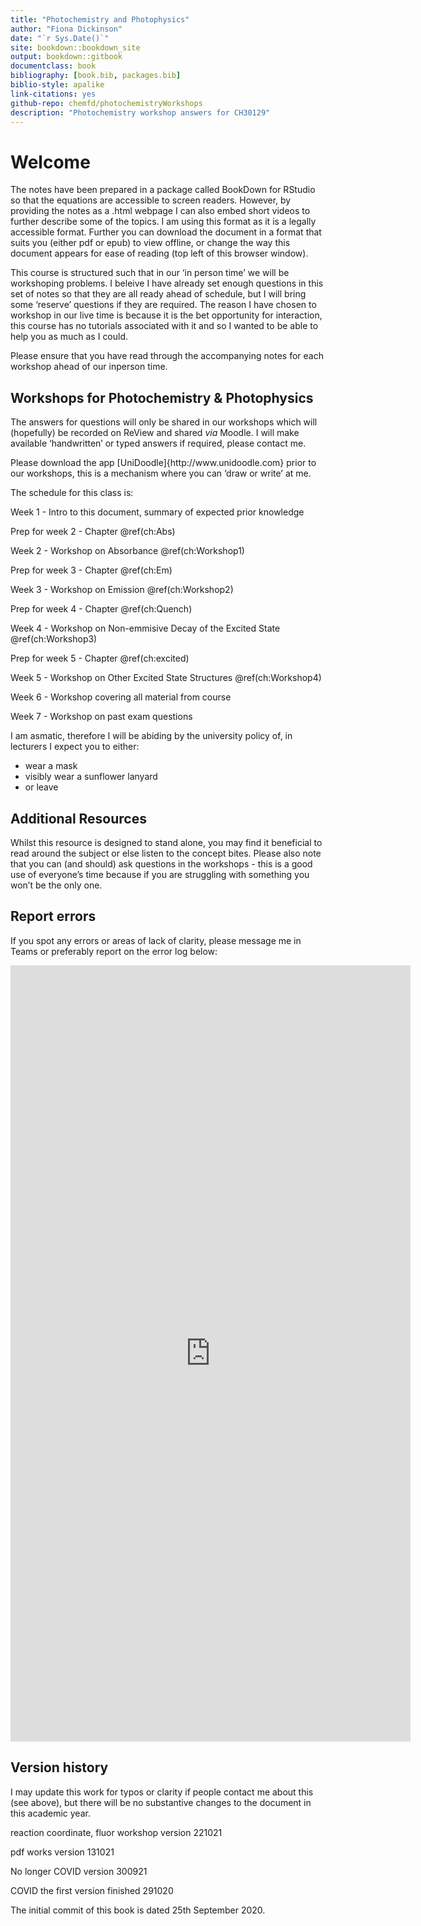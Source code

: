 ```yaml
--- 
title: "Photochemistry and Photophysics"
author: "Fiona Dickinson"
date: "`r Sys.Date()`"
site: bookdown::bookdown_site
output: bookdown::gitbook
documentclass: book
bibliography: [book.bib, packages.bib]
biblio-style: apalike
link-citations: yes
github-repo: chemfd/photochemistryWorkshops
description: "Photochemistry workshop answers for CH30129"
---
```

# Welcome 

The notes have been prepared in a package called BookDown for RStudio so that the equations are accessible to screen readers. However, by providing the notes as a .html webpage I can also embed short videos to further describe some of the topics. I am using this format as it is a legally accessible format. Further you can download the document in a format that suits you (either pdf or epub) to view offline, or change the way this document appears for ease of reading (top left of this browser window).

This course is structured such that in our 'in person time' we will be workshoping problems. I beleive I have already set enough questions in this set of notes so that they are all ready ahead of schedule, but I will bring some 'reserve' questions if they are required. The reason I have chosen to workshop in our live time is because it is the bet opportunity for interaction, this course has no tutorials associated with it and so I wanted to be able to help you as much as I could.

Please ensure that you have read through the accompanying notes for each workshop ahead of our inperson time.

## Workshops for Photochemistry & Photophysics

The answers for questions will only be shared in our workshops which will (hopefully) be recorded on ReView and shared *via* Moodle. I will make available 'handwritten' or typed answers if required, please contact me.

Please download the app [UniDoodle]{http://www.unidoodle.com} prior to our workshops, this is a mechanism where you can 'draw or write' at me.

The schedule for this class is:

Week 1 - Intro to this document, summary of expected prior knowledge

Prep for week 2 - Chapter \@ref(ch:Abs)

Week 2 - Workshop on Absorbance \@ref(ch:Workshop1)

Prep for week 3 - Chapter \@ref(ch:Em)

Week 3 - Workshop on Emission \@ref(ch:Workshop2)

Prep for week 4 - Chapter \@ref(ch:Quench)

Week 4 - Workshop on Non-emmisive Decay of the Excited State \@ref(ch:Workshop3)

Prep for week 5 - Chapter \@ref(ch:excited)

Week 5 - Workshop on Other Excited State Structures \@ref(ch:Workshop4)

Week 6 - Workshop covering all material from course

Week 7 - Workshop on past exam questions


I am asmatic, therefore I will be abiding by the university policy of, in lecturers I expect you to either:

- wear a mask
- visibly wear a sunflower lanyard
- or leave

## Additional Resources {#sec:AddnRes}

Whilst this resource is designed to stand alone, you may find it beneficial to read around the subject or else listen to the concept bites. Please also note that you can (and should) ask questions in the workshops - this is a good use of everyone's time because if you are struggling with something you won't be the only one.

## Report errors

If you spot any errors or areas of lack of clarity, please message me in Teams or preferably report on the error log below:

<iframe src="https://docs.google.com/forms/d/e/1FAIpQLSc83b-C0FsgDr5eQxvT-2NWwEtvOEwYU1WbLE4j53wWfUDIXQ/viewform?embedded=true" width="640" height="1242" frameborder="0" marginheight="0" marginwidth="0">Loading…</iframe>

## Version history {-}
I may update this work for typos or clarity if people contact me about this (see above), but there will be no substantive changes to the document in this academic year.

reaction coordinate, fluor workshop version 221021

pdf works version 131021

No longer COVID version 300921

COVID the first version finished 291020

The initial commit of this book is dated 25th September 2020.


